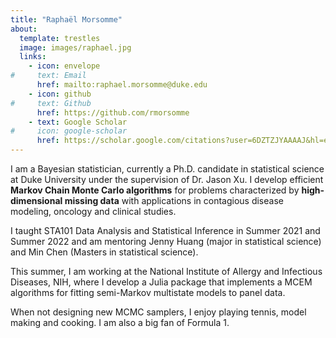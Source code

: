 ```yaml
---
title: "Raphaël Morsomme"
about:
  template: trestles
  image: images/raphael.jpg
  links:
    - icon: envelope
#     text: Email
      href: mailto:raphael.morsomme@duke.edu
    - icon: github
#     text: Github
      href: https://github.com/rmorsomme
    - text: Google Scholar
#     icon: google-scholar
      href: https://scholar.google.com/citations?user=6DZTZJYAAAAJ&hl=en
---
```



I am a Bayesian statistician, currently a Ph.D. candidate in statistical science at Duke University under the supervision of Dr. Jason Xu. I develop efficient **Markov Chain Monte Carlo algorithms** for problems characterized by **high-dimensional missing data** with applications in contagious disease modeling, oncology and clinical studies.

I taught STA101 Data Analysis and Statistical Inference in Summer 2021 and Summer 2022 and am mentoring Jenny Huang (major in statistical science) and Min Chen (Masters in statistical science).

This summer, I am working at the National Institute of Allergy and Infectious Diseases, NIH, where I develop a Julia package that implements a MCEM algorithms for fitting semi-Markov multistate models to panel data.

When not designing new MCMC samplers, I enjoy playing tennis, model making and cooking. I am also a big fan of Formula 1.
